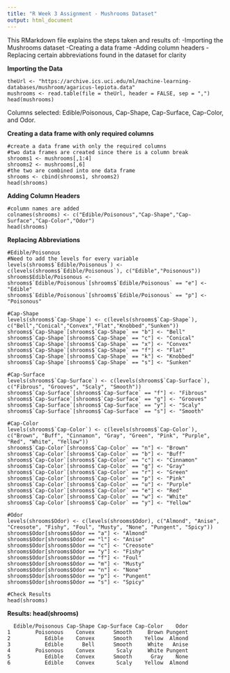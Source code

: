 ```yaml
---
title: "R Week 3 Assignment - Mushrooms Dataset"
output: html_document
---
```


This RMarkdown file explains the steps taken and results of: -Importing the Mushrooms dataset
-Creating a data frame
-Adding column headers
-Replacing certain abbreviations found in the dataset for clarity

**Importing the Data**
```
theUrl <- "https://archive.ics.uci.edu/ml/machine-learning-databases/mushroom/agaricus-lepiota.data"
mushrooms <- read.table(file = theUrl, header = FALSE, sep = ",")
head(mushrooms)
```


Columns selected: Edible/Poisonous, Cap-Shape, Cap-Surface, Cap-Color, and Odor.

**Creating a data frame with only required columns**
```
#create a data frame with only the required columns
#two data frames are created since there is a column break
shrooms1 <- mushrooms[,1:4]
shrooms2 <- mushrooms[,6]
#the two are combined into one data frame
shrooms <- cbind(shrooms1, shrooms2)
head(shrooms)
```

**Adding Column Headers**
```
#column names are added
colnames(shrooms) <- c("Edible/Poisonous","Cap-Shape","Cap-Surface","Cap-Color","Odor")
head(shrooms)
```

**Replacing Abbreviations**
```
#Edible/Poisonous
#Need to add the levels for every variable
levels(shrooms$`Edible/Poisonous`) <- c(levels(shrooms$`Edible/Poisonous`), c("Edible","Poisonous"))
shrooms$Edible/Poisonous <-
shrooms$`Edible/Poisonous`[shrooms$`Edible/Poisonous` == "e"] <- "Edible"
shrooms$`Edible/Poisonous`[shrooms$`Edible/Poisonous` == "p"] <- "Poisonous"

#Cap-Shape
levels(shrooms$`Cap-Shape`) <- c(levels(shrooms$`Cap-Shape`), c("Bell","Conical","Convex","Flat","Knobbed","Sunken"))
shrooms$`Cap-Shape`[shrooms$`Cap-Shape` == "b"] <- "Bell"
shrooms$`Cap-Shape`[shrooms$`Cap-Shape` == "c"] <- "Conical"
shrooms$`Cap-Shape`[shrooms$`Cap-Shape` == "x"] <- "Convex"
shrooms$`Cap-Shape`[shrooms$`Cap-Shape` == "f"] <- "Flat"
shrooms$`Cap-Shape`[shrooms$`Cap-Shape` == "k"] <- "Knobbed"
shrooms$`Cap-Shape`[shrooms$`Cap-Shape` == "s"] <- "Sunken"

#Cap-Surface
levels(shrooms$`Cap-Surface`) <- c(levels(shrooms$`Cap-Surface`), c("Fibrous", "Grooves", "Scaly", "Smooth"))
shrooms$`Cap-Surface`[shrooms$`Cap-Surface` == "f"] <- "Fibrous"
shrooms$`Cap-Surface`[shrooms$`Cap-Surface` == "g"] <- "Grooves"
shrooms$`Cap-Surface`[shrooms$`Cap-Surface` == "y"] <- "Scaly"
shrooms$`Cap-Surface`[shrooms$`Cap-Surface` == "s"] <- "Smooth"

#Cap-Color
levels(shrooms$`Cap-Color`) <- c(levels(shrooms$`Cap-Color`), c("Brown", "Buff", "Cinnamon", "Gray", "Green", "Pink", "Purple", "Red", "White", "Yellow"))
shrooms$`Cap-Color`[shrooms$`Cap-Color` == "n"] <- "Brown"
shrooms$`Cap-Color`[shrooms$`Cap-Color` == "b"] <- "Buff"
shrooms$`Cap-Color`[shrooms$`Cap-Color` == "c"] <- "Cinnamon"
shrooms$`Cap-Color`[shrooms$`Cap-Color` == "g"] <- "Gray"
shrooms$`Cap-Color`[shrooms$`Cap-Color` == "r"] <- "Green"
shrooms$`Cap-Color`[shrooms$`Cap-Color` == "p"] <- "Pink"
shrooms$`Cap-Color`[shrooms$`Cap-Color` == "u"] <- "Purple"
shrooms$`Cap-Color`[shrooms$`Cap-Color` == "e"] <- "Red"
shrooms$`Cap-Color`[shrooms$`Cap-Color` == "w"] <- "White"
shrooms$`Cap-Color`[shrooms$`Cap-Color` == "y"] <- "Yellow"

#Odor
levels(shrooms$Odor) <- c(levels(shrooms$Odor), c("Almond", "Anise", "Creosote", "Fishy", "Foul", "Musty", "None", "Pungent", "Spicy"))
shrooms$Odor[shrooms$Odor == "a"] <- "Almond"
shrooms$Odor[shrooms$Odor == "l"] <- "Anise"
shrooms$Odor[shrooms$Odor == "c"] <- "Creosote"
shrooms$Odor[shrooms$Odor == "y"] <- "Fishy"
shrooms$Odor[shrooms$Odor == "f"] <- "Foul"
shrooms$Odor[shrooms$Odor == "m"] <- "Musty"
shrooms$Odor[shrooms$Odor == "n"] <- "None"
shrooms$Odor[shrooms$Odor == "p"] <- "Pungent"
shrooms$Odor[shrooms$Odor == "s"] <- "Spicy"

#Check Results
head(shrooms)
```

**Results: head(shrooms)**
```
  Edible/Poisonous Cap-Shape Cap-Surface Cap-Color    Odor
1        Poisonous    Convex      Smooth     Brown Pungent
2           Edible    Convex      Smooth    Yellow  Almond
3           Edible      Bell      Smooth     White   Anise
4        Poisonous    Convex       Scaly     White Pungent
5           Edible    Convex      Smooth      Gray    None
6           Edible    Convex       Scaly    Yellow  Almond

```
